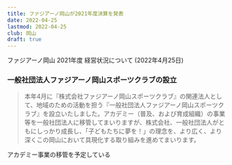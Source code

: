 ```yaml
---
title: ファジアーノ岡山が2021年度決算を発表
date: 2022-04-25
lastmod: 2022-04-25
club: 岡山
draft: true
---
```


<PanelLink to="https://www.fagiano-okayama.com/news/p1473057449.html">
  ファジアーノ岡山 2021年度 経営状況について (2022年4月25日)
</PanelLink>

### 一般社団法人ファジアーノ岡山スポーツクラブの設立

> 本年4月に『株式会社ファジアーノ岡山スポーツクラブ』の関連法人として、地域のための活動を担う『一般社団法人ファジアーノ岡山スポーツクラブ』を設立いたしました。アカデミー（普及、および育成組織）の事業等を一般社団法人に移管してまいりますが、株式会社、一般社団法人がともにしっかり成長し、「子どもたちに夢を！」の理念を、より広く、より深くこの岡山において具現化する取り組みを進めてまいります。

アカデミー事業の移管を予定している
